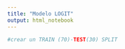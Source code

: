 ```yaml
---
title: "Modelo LOGIT"
output: html_notebook
---
```

```r
#crear un TRAIN (70)-TEST(30) SPLIT 
```


